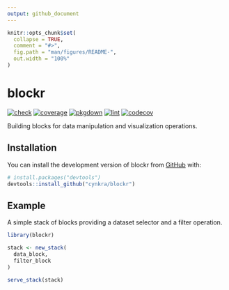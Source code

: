 ```yaml
---
output: github_document
---
```


<!-- README.md is generated from README.Rmd. Please edit that file -->

```r
knitr::opts_chunk$set(
  collapse = TRUE,
  comment = "#>",
  fig.path = "man/figures/README-",
  out.width = "100%"
)
```

# blockr

<!-- badges: start -->
[![check](https://github.com/cynkra/blockr/actions/workflows/check.yml/badge.svg)](https://github.com/cynkra/blockr/actions/workflows/check.yml)
[![coverage](https://github.com/cynkra/blockr/actions/workflows/coverage.yml/badge.svg)](https://github.com/cynkra/blockr/actions/workflows/coverage.yml)
[![pkgdown](https://github.com/cynkra/blockr/actions/workflows/pkgdown.yaml/badge.svg)](https://github.com/cynkra/blockr/actions/workflows/pkgdown.yaml)
[![lint](https://github.com/cynkra/blockr/actions/workflows/lint.yaml/badge.svg)](https://github.com/cynkra/blockr/actions/workflows/lint.yaml)
[![codecov](https://codecov.io/gh/cynkra/blockr/graph/badge.svg?token=988fQI8MPx)](https://codecov.io/gh/cynkra/blockr)
<!-- badges: end -->

Building blocks for data manipulation and visualization operations.

## Installation

You can install the development version of blockr from [GitHub](https://github.com/) with:

```r
# install.packages("devtools")
devtools::install_github("cynkra/blockr")
```

## Example

A simple stack of blocks providing a dataset selector and a filter operation.

```r
library(blockr)

stack <- new_stack(
  data_block,
  filter_block
)

serve_stack(stack)
```

